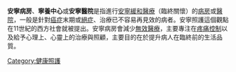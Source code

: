 {{Expand language|en}}
{{unreferenced|time=2014-04-26T11:50:36+00:00}}
{{medical}}
'''安寧病房'''、'''寧養中心'''或'''安寧醫院'''是指進行[[安寧緩和醫療|安寧緩和醫療]]（臨終關懷）的[[病房|病房]]或[[醫院|醫院]]，一般是針對[[癌症|癌症]]末期或[[絕症|絕症]]、治療已不容易再見效的病者。安寧照護這個觀點在11世紀的西方社會就被提出。安寧病房會減少[[無效醫療|無效醫療]]，主要專注在[[疼痛控制|疼痛控制]]以及給予心理上、心靈上的治療與照顧，主要目的在於提升病人在臨終前的生活品質。

{{醫學小作品}}
[[Category:健康照護|Category:健康照護]]